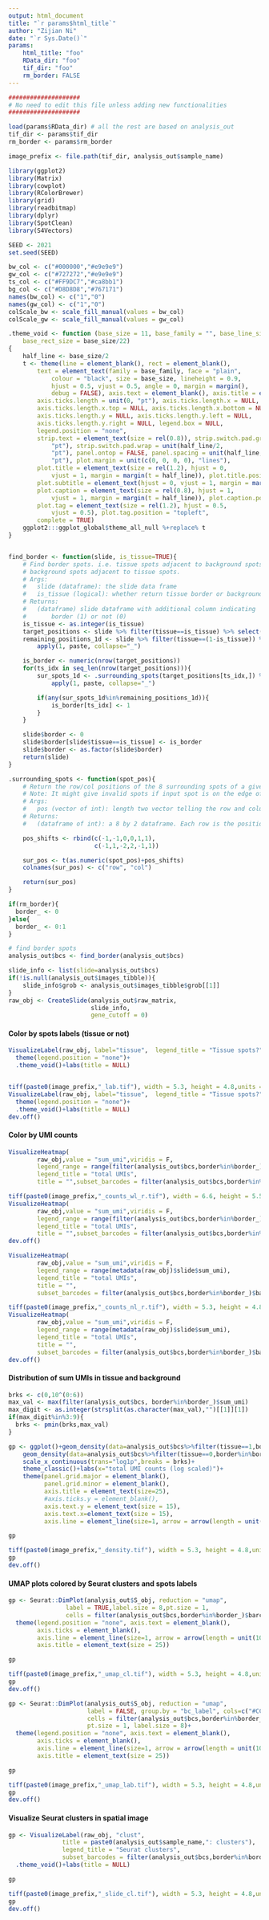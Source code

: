 ```yaml
---
output: html_document
title: "`r params$html_title`"
author: "Zijian Ni"
date: "`r Sys.Date()`"
params:
    html_title: "foo"
    RData_dir: "foo"
    tif_dir: "foo"
    rm_border: FALSE
---
```


```r
####################
# No need to edit this file unless adding new functionalities
####################

load(params$RData_dir) # all the rest are based on analysis_out
tif_dir <- params$tif_dir
rm_border <- params$rm_border

image_prefix <- file.path(tif_dir, analysis_out$sample_name)
```

```r
library(ggplot2)
library(Matrix)
library(cowplot)
library(RColorBrewer)
library(grid)
library(readbitmap)
library(dplyr)
library(SpotClean)
library(S4Vectors)

SEED <- 2021
set.seed(SEED)

bw_col <- c("#000000","#e9e9e9")
gw_col <- c("#727272","#e9e9e9")
ts_col <- c("#FF9DC7","#ca8bb1")
bg_col <- c("#D8D8D8","#767171")
names(bw_col) <- c("1","0")
names(gw_col) <- c("1","0")
colScale_bw <- scale_fill_manual(values = bw_col)
colScale_gw <- scale_fill_manual(values = gw_col)

.theme_void <- function (base_size = 11, base_family = "", base_line_size = base_size/22, 
    base_rect_size = base_size/22) 
{
    half_line <- base_size/2
    t <- theme(line = element_blank(), rect = element_blank(), 
        text = element_text(family = base_family, face = "plain", 
            colour = "black", size = base_size, lineheight = 0.9, 
            hjust = 0.5, vjust = 0.5, angle = 0, margin = margin(), 
            debug = FALSE), axis.text = element_blank(), axis.title = element_blank(), 
        axis.ticks.length = unit(0, "pt"), axis.ticks.length.x = NULL, 
        axis.ticks.length.x.top = NULL, axis.ticks.length.x.bottom = NULL, 
        axis.ticks.length.y = NULL, axis.ticks.length.y.left = NULL, 
        axis.ticks.length.y.right = NULL, legend.box = NULL, 
        legend.position = "none", 
        strip.text = element_text(size = rel(0.8)), strip.switch.pad.grid = unit(half_line/2, 
            "pt"), strip.switch.pad.wrap = unit(half_line/2, 
            "pt"), panel.ontop = FALSE, panel.spacing = unit(half_line, 
            "pt"), plot.margin = unit(c(0, 0, 0, 0), "lines"), 
        plot.title = element_text(size = rel(1.2), hjust = 0, 
            vjust = 1, margin = margin(t = half_line)), plot.title.position = "panel", 
        plot.subtitle = element_text(hjust = 0, vjust = 1, margin = margin(t = half_line)), 
        plot.caption = element_text(size = rel(0.8), hjust = 1, 
            vjust = 1, margin = margin(t = half_line)), plot.caption.position = "panel", 
        plot.tag = element_text(size = rel(1.2), hjust = 0.5, 
            vjust = 0.5), plot.tag.position = "topleft", 
        complete = TRUE)
    ggplot2:::ggplot_global$theme_all_null %+replace% t 
}


find_border <- function(slide, is_tissue=TRUE){
    # Find border spots. i.e. tissue spots adjacent to background spots, or
    # background spots adjacent to tissue spots.
    # Args:
    #   slide (dataframe): the slide data frame
    #   is_tissue (logical): whether return tissue border or background border
    # Returns:
    #   (dataframe) slide dataframe with additional column indicating
    #       border (1) or not (0)
    is_tissue <- as.integer(is_tissue)
    target_positions <- slide %>% filter(tissue==is_tissue) %>% select(row, col)
    remaining_positions_1d <- slide %>% filter(tissue==(1-is_tissue)) %>% select(row, col) %>%
        apply(1, paste, collapse="_")

    is_border <- numeric(nrow(target_positions))
    for(ts_idx in seq_len(nrow(target_positions))){
        sur_spots_1d <- .surrounding_spots(target_positions[ts_idx,]) %>%
            apply(1, paste, collapse="_")

        if(any(sur_spots_1d%in%remaining_positions_1d)){
            is_border[ts_idx] <- 1
        }
    }

    slide$border <- 0
    slide$border[slide$tissue==is_tissue] <- is_border
    slide$border <- as.factor(slide$border)
    return(slide)
}

.surrounding_spots <- function(spot_pos){
    # Return the row/col positions of the 8 surrounding spots of a given spot position in 10x Visium
    # Note: It might give invalid spots if input spot is on the edge of the slide
    # Args:
    #   pos (vector of int): length two vector telling the row and column of input barcode
    # Returns:
    #   (dataframe of int): a 8 by 2 dataframe. Each row is the position of one surrounding spot

    pos_shifts <- rbind(c(-1,-1,0,0,1,1),
                        c(-1,1,-2,2,-1,1))

    sur_pos <- t(as.numeric(spot_pos)+pos_shifts)
    colnames(sur_pos) <- c("row", "col")

    return(sur_pos)
}

if(rm_border){
  border_ <- 0
}else{
  border_ <- 0:1
}
```

```r
# find border spots
analysis_out$bcs <- find_border(analysis_out$bcs)

slide_info <- list(slide=analysis_out$bcs)
if(!is.null(analysis_out$images_tibble)){
    slide_info$grob <- analysis_out$images_tibble$grob[[1]]
}
raw_obj <- CreateSlide(analysis_out$raw_matrix,
                       slide_info,
                       gene_cutoff = 0)

```

#### Color by spots labels (tissue or not)

```r
VisualizeLabel(raw_obj, label="tissue",  legend_title = "Tissue spots?")+
  theme(legend.position = "none")+
  .theme_void()+labs(title = NULL)


tiff(paste0(image_prefix,"_lab.tif"), width = 5.3, height = 4.8,units = "in",res = 300)
VisualizeLabel(raw_obj, label="tissue",  legend_title = "Tissue spots?")+
  theme(legend.position = "none")+
  .theme_void()+labs(title = NULL)
dev.off()
```

#### Color by UMI counts


```r
VisualizeHeatmap(
        raw_obj,value = "sum_umi",viridis = F, 
        legend_range = range(filter(analysis_out$bcs,border%in%border_)$sum_umi),
        legend_title = "total UMIs",
        title = "",subset_barcodes = filter(analysis_out$bcs,border%in%border_)$barcode)

tiff(paste0(image_prefix,"_counts_wl_r.tif"), width = 6.6, height = 5.5,units = "in",res = 300)
VisualizeHeatmap(
        raw_obj,value = "sum_umi",viridis = F, 
        legend_range = range(filter(analysis_out$bcs,border%in%border_)$sum_umi),
        legend_title = "total UMIs",
        title = "",subset_barcodes = filter(analysis_out$bcs,border%in%border_)$barcode)
dev.off()
```

```r
VisualizeHeatmap(
        raw_obj,value = "sum_umi",viridis = F, 
        legend_range = range(metadata(raw_obj)$slide$sum_umi),
        legend_title = "total UMIs",
        title = "",
        subset_barcodes = filter(analysis_out$bcs,border%in%border_)$barcode)+.theme_void()+labs(title = NULL)

tiff(paste0(image_prefix,"_counts_nl_r.tif"), width = 5.3, height = 4.8,units = "in",res = 300)
VisualizeHeatmap(
        raw_obj,value = "sum_umi",viridis = F, 
        legend_range = range(metadata(raw_obj)$slide$sum_umi),
        legend_title = "total UMIs",
        title = "",
        subset_barcodes = filter(analysis_out$bcs,border%in%border_)$barcode)+.theme_void()+labs(title = NULL)
dev.off()
```

#### Distribution of sum UMIs in tissue and background

```r
brks <- c(0,10^(0:6))
max_val <- max(filter(analysis_out$bcs, border%in%border_)$sum_umi)
max_digit <- as.integer(strsplit(as.character(max_val),"")[[1]][1])
if(max_digit%in%3:9){
  brks <- pmin(brks,max_val)
}

gp <- ggplot()+geom_density(data=analysis_out$bcs%>%filter(tissue==1,border%in%border_),aes(x=sum_umi), color=ts_col[2], fill=ts_col[1], alpha=0.5, size=1.3)+
    geom_density(data=analysis_out$bcs%>%filter(tissue==0,border%in%border_),aes(x=sum_umi), color=bg_col[2],fill=bg_col[1], alpha=0.5, size=1.3)+
    scale_x_continuous(trans="log1p",breaks = brks)+
    theme_classic()+labs(x="total UMI counts (log scaled)")+
    theme(panel.grid.major = element_blank(), 
          panel.grid.minor = element_blank(),
          axis.title = element_text(size=25),
          #axis.ticks.y = element_blank(),
          axis.text.y = element_text(size = 15),
          axis.text.x=element_text(size = 15),
          axis.line = element_line(size=1, arrow = arrow(length = unit(10,'pt'))))

gp

tiff(paste0(image_prefix,"_density.tif"), width = 5.3, height = 4.8,units = "in",res = 300)
gp
dev.off()
```


#### UMAP plots colored by Seurat clusters and spots labels

```r
gp <- Seurat::DimPlot(analysis_out$S_obj, reduction = "umap", 
                label = TRUE,label.size = 8,pt.size = 1,
                cells = filter(analysis_out$bcs,border%in%border_)$barcode)+
  theme(legend.position = "none", axis.text = element_blank(), 
        axis.ticks = element_blank(), 
        axis.line = element_line(size=1, arrow = arrow(length = unit(10,'pt'))),
        axis.title = element_text(size = 25))

gp

tiff(paste0(image_prefix,"_umap_cl.tif"), width = 5.3, height = 4.8,units = "in",res = 300)
gp
dev.off()
```

```r
gp <- Seurat::DimPlot(analysis_out$S_obj, reduction = "umap", 
                      label = FALSE, group.by = "bc_label", cols=c("#CCCCCC","#FF7BAC"),
                      cells = filter(analysis_out$bcs,border%in%border_)$barcode,
                      pt.size = 1, label.size = 8)+  
  theme(legend.position = "none", axis.text = element_blank(), 
        axis.ticks = element_blank(), 
        axis.line = element_line(size=1, arrow = arrow(length = unit(10,'pt'))),
        axis.title = element_text(size = 25))

gp

tiff(paste0(image_prefix,"_umap_lab.tif"), width = 5.3, height = 4.8,units = "in",res = 300)
gp
dev.off()
```

#### Visualize Seurat clusters in spatial image

```r
gp <- VisualizeLabel(raw_obj, "clust",
               title = paste0(analysis_out$sample_name,": clusters"),
               legend_title = "Seurat clusters",
               subset_barcodes = filter(analysis_out$bcs,border%in%border_)$barcode)+
  .theme_void()+labs(title = NULL)

gp

tiff(paste0(image_prefix,"_slide_cl.tif"), width = 5.3, height = 4.8,units = "in",res = 300)
gp
dev.off()
```

